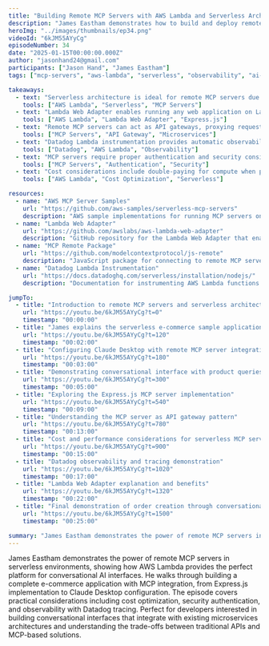 ```yaml
---
title: "Building Remote MCP Servers with AWS Lambda and Serverless Architecture"
description: "James Eastham demonstrates how to build and deploy remote MCP servers using AWS Lambda, showing how serverless architecture provides the perfect environment for conversational AI interfaces with proper observability and security."
heroImg: "../images/thumbnails/ep34.png"
videoId: "6kJM55AYyCg"
episodeNumber: 34
date: "2025-01-15T00:00:00.000Z"
author: "jasonhand24@gmail.com"
participants: ["Jason Hand", "James Eastham"]
tags: ["mcp-servers", "aws-lambda", "serverless", "observability", "ai-integration"]

takeaways:
  - text: "Serverless architecture is ideal for remote MCP servers due to unpredictable workloads and infinite scalability"
    tools: ["AWS Lambda", "Serverless", "MCP Servers"]
  - text: "Lambda Web Adapter enables running any web application on Lambda without traditional Lambda handlers"
    tools: ["AWS Lambda", "Lambda Web Adapter", "Express.js"]
  - text: "Remote MCP servers can act as API gateways, proxying requests to downstream microservices"
    tools: ["MCP Servers", "API Gateway", "Microservices"]
  - text: "Datadog Lambda instrumentation provides automatic observability without code changes"
    tools: ["Datadog", "AWS Lambda", "Observability"]
  - text: "MCP servers require proper authentication and security considerations despite conversational interfaces"
    tools: ["MCP Servers", "Authentication", "Security"]
  - text: "Cost considerations include double-paying for compute when proxying between serverless functions"
    tools: ["AWS Lambda", "Cost Optimization", "Serverless"]

resources:
  - name: "AWS MCP Server Samples"
    url: "https://github.com/aws-samples/serverless-mcp-servers"
    description: "AWS sample implementations for running MCP servers on serverless platforms"
  - name: "Lambda Web Adapter"
    url: "https://github.com/awslabs/aws-lambda-web-adapter"
    description: "GitHub repository for the Lambda Web Adapter that enables running web apps on Lambda"
  - name: "MCP Remote Package"
    url: "https://github.com/modelcontextprotocol/js-remote"
    description: "JavaScript package for connecting to remote MCP servers"
  - name: "Datadog Lambda Instrumentation"
    url: "https://docs.datadoghq.com/serverless/installation/nodejs/"
    description: "Documentation for instrumenting AWS Lambda functions with Datadog"

jumpTo:
  - title: "Introduction to remote MCP servers and serverless architecture"
    url: "https://youtu.be/6kJM55AYyCg?t=0"
    timestamp: "00:00:00"
  - title: "James explains the serverless e-commerce sample application"
    url: "https://youtu.be/6kJM55AYyCg?t=120"
    timestamp: "00:02:00"
  - title: "Configuring Claude Desktop with remote MCP server integration"
    url: "https://youtu.be/6kJM55AYyCg?t=180"
    timestamp: "00:03:00"
  - title: "Demonstrating conversational interface with product queries"
    url: "https://youtu.be/6kJM55AYyCg?t=300"
    timestamp: "00:05:00"
  - title: "Exploring the Express.js MCP server implementation"
    url: "https://youtu.be/6kJM55AYyCg?t=540"
    timestamp: "00:09:00"
  - title: "Understanding the MCP server as API gateway pattern"
    url: "https://youtu.be/6kJM55AYyCg?t=780"
    timestamp: "00:13:00"
  - title: "Cost and performance considerations for serverless MCP servers"
    url: "https://youtu.be/6kJM55AYyCg?t=900"
    timestamp: "00:15:00"
  - title: "Datadog observability and tracing demonstration"
    url: "https://youtu.be/6kJM55AYyCg?t=1020"
    timestamp: "00:17:00"
  - title: "Lambda Web Adapter explanation and benefits"
    url: "https://youtu.be/6kJM55AYyCg?t=1320"
    timestamp: "00:22:00"
  - title: "Final demonstration of order creation through conversational interface"
    url: "https://youtu.be/6kJM55AYyCg?t=1500"
    timestamp: "00:25:00"

summary: "James Eastham demonstrates the power of remote MCP servers in serverless environments, showing how AWS Lambda provides the perfect platform for conversational AI interfaces. He walks through building a complete e-commerce application with MCP integration, from Express.js implementation to Claude Desktop configuration. The episode covers practical considerations including cost optimization, security authentication, and observability with Datadog tracing. Perfect for developers interested in building conversational interfaces that integrate with existing microservices architectures and understanding the trade-offs between traditional APIs and MCP-based solutions."
---
```


James Eastham demonstrates the power of remote MCP servers in serverless environments, showing how AWS Lambda provides the perfect platform for conversational AI interfaces. He walks through building a complete e-commerce application with MCP integration, from Express.js implementation to Claude Desktop configuration. The episode covers practical considerations including cost optimization, security authentication, and observability with Datadog tracing. Perfect for developers interested in building conversational interfaces that integrate with existing microservices architectures and understanding the trade-offs between traditional APIs and MCP-based solutions. 